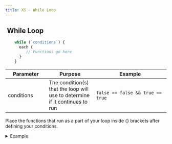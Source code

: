 ```yaml
---
title: XS - While Loop
---
```


## <img src="../assets/docuBadge (10).png" alt="" data-size="line"> **While Loop**  <a href="#xs-while" id="xs-while"></a>

```javascript
    while (`conditions`) {
      each {
         // Functions go here
      }
    }
```

<table><thead><tr><th width="154">Parameter</th><th width="186">Purpose</th><th width="406">Example</th></tr></thead><tbody><tr><td>conditions</td><td>The condition(s) that the loop will use to determine if it continues to run</td><td><pre><code>false == false &#x26;&#x26; true == true
</code></pre></td></tr></tbody></table>

Place the functions that run as a part of your loop inside {} brackets after defining your conditions.

<details>

<summary>Example</summary>

![](<../assets/CleanShot 2025-02-27 at 17.52.20@2x (1).png>)

```javascript
    while (`true == true && true == true`) {
      each {
        util.sleep {
          value = 1
        }
      }
    }
```



</details>
